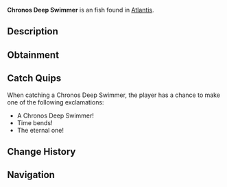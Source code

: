 {{FishInfobox
|image          = Chronos Deep Swimmer.png
|rarity         = Unusual
|sea            = First Sea
|location       = [[Atlantis]]
|sublocation    = 
|sources        = Fishing Rod
|radar_location = 
|xp             = 240
|weather        = 
|time           = 
|season         = 
|bait           = Truffle Worm
|base_weight    = 10
|base_value     = 400
|weight_range   = 4.5
|base_chance    = 22
|base_resil     = 38
}}
'''Chronos Deep Swimmer''' is an {{Rarity|Unusual}} fish found in [[Atlantis]].

== Description ==
{{Description|These enigmatic fish appear to bend time around them, moving in impossible patterns through the abyss. Their very presence seems to distort the flow of time in ancient ruins.|Bestiary Entry}}

== Obtainment ==
{{Description|Ethereal Abyss Pool|Bestiary Hint}}
{{Fish Availability|
Atlantis/Ethereal Abyss
|top_rods      = 
Krampus's Rod\132374.03\137728.62;
Leviathan's Fang Rod\126764.57\134071.14;
Magma Rod\123498.88\128494.47;
Trident Rod\117872.56\134960.49;
Plastic Rod\115146.91\119900.43;
Buddy Bond Rod\85526.73\108578.14;
Fast Rod\84920.3\131698.71;
Flimsy Rod\72890.9\116558.67;
Training Rod\60743.12\117521.37;
Adventurer's Rod\78568\121847.23;
Free Spirit Rod\106471.54\121906.67;
Ethereal Prism Rod\100827.06\92742.57;
No-Life Rod\98353.16\98855.17;
Seraphic Rod\97872.83\96232.44;
Rod Of The Forgotten Fang\91585.75\87162.4;
Challenger's Rod\89126.22\87630.26;
Rod Of The Exalted One\84671.67\86171.07;
Rod Of The Depths\82472.4\85562.5;
Zeus Rod\81376.38\85212.93;
Verdant Shear Rod\80131.54\81120.11;
Blazebringer Rod\77289.17\85811.39;
Depthseeker Rod\73805.66\80770.92;
Volcanic Rod\67088.5\76814.29;
Avalanche Rod\66546.14\75302.68;
Steady Rod\27744.17\29470.06
|recommended   = Trident Rod
}}

== Catch Quips ==
When catching a Chronos Deep Swimmer, the player has a chance to make one of the following exclamations:
* A Chronos Deep Swimmer!
* Time bends!
* The eternal one!

== Change History ==
{{Change History|{{subst:Current Version}}}}

== Navigation ==
{{Fish Navbox|Atlantis}}